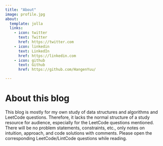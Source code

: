 ```yaml
---
title: "About"
image: profile.jpg
about:
  template: jolla
  links:
    - icon: twitter
      text: Twitter
      href: https://twitter.com
    - icon: linkedin
      text: LinkedIn
      href: https://linkedin.com
    - icon: github
      text: Github
      href: https://github.com/HangenYuu/

---
```


# About this blog

This blog is mostly for my own study of data structures and algorithms and LeetCode questions. Therefore, it lacks the normal structure of a study resource for audience, especially for the LeetCode questions mentioned. There will be no problem statements, constraints, etc., only notes on intuition, approach, and code solutions with comments. Please open the corresponding LeetCode/LintCode questions while reading.

